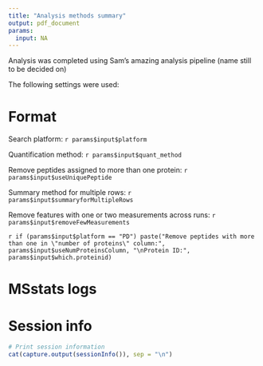 ---
title: "Analysis methods summary"
output: pdf_document
params:
  input: NA
---

Analysis was completed using Sam's amazing analysis pipeline (name still to be decided on)

The following settings were used:

# Format
Search platform: `r params$input$platform`

Quantification method: `r params$input$quant_method`

Remove peptides assigned to more than one protein: `r params$input$useUniquePeptide`

Summary method for multiple rows: `r params$input$summaryforMultipleRows`

Remove features with one or two measurements across runs: `r params$input$removeFewMeasurements`

`r if (params$input$platform == "PD") paste("Remove peptides with more than one in \"number of proteins\" column:", params$input$useNumProteinsColumn, "\nProtein ID:", params$input$which.proteinid)`

# MSstats logs

# Session info
```{r, echo=FALSE}
# Print session information
cat(capture.output(sessionInfo()), sep = "\n")
```
